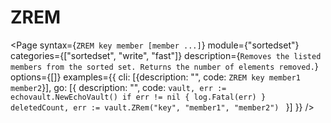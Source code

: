 # ZREM

<Page
  syntax={`ZREM key member [member ...]`}
  module={"sortedset"}
  categories={["sortedset", "write", "fast"]}
  description={`Removes the listed members from the sorted set. Returns the number of elements removed.`}
  options={[]}
  examples={{
    cli: [{description: "", code: `ZREM key member1 member2`}],
    go: [{
      description: "",
      code: `vault, err := echovault.NewEchoVault()
if err != nil {
  log.Fatal(err)
}
deletedCount, err := vault.ZRem("key", "member1", "member2")
`
    }]
  }}
/>